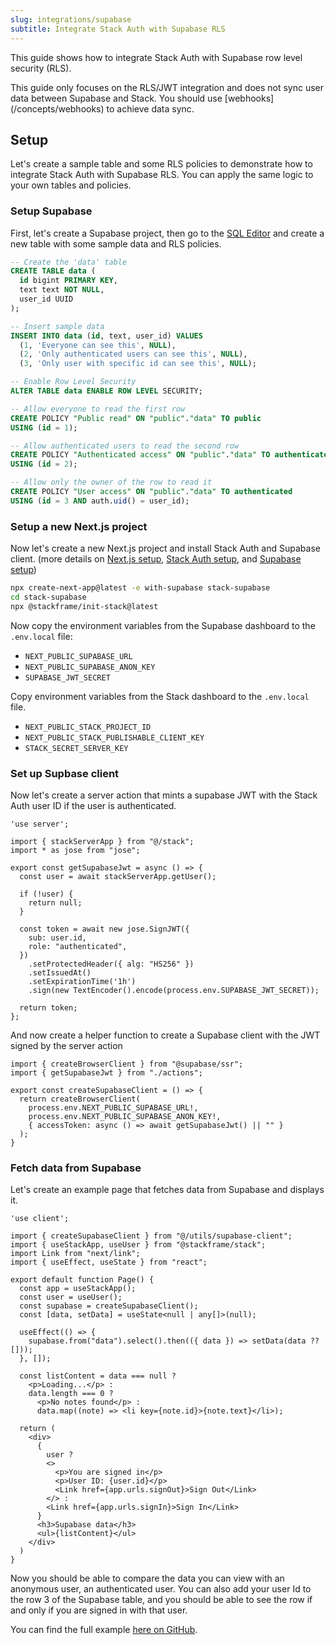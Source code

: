 ```yaml
---
slug: integrations/supabase
subtitle: Integrate Stack Auth with Supabase RLS
---
```


This guide shows how to integrate Stack Auth with Supabase row level security (RLS).

<Note>
  This guide only focuses on the RLS/JWT integration and does not sync user data between Supabase and Stack. You should use [webhooks](/concepts/webhooks) to achieve data sync.
</Note>

## Setup

Let's create a sample table and some RLS policies to demonstrate how to integrate Stack Auth with Supabase RLS. You can apply the same logic to your own tables and policies.
<Steps>
### Setup Supabase
First, let's create a Supabase project, then go to the [SQL Editor](https://supabase.com/dashboard/project/_/sql/new) and create a new table with some sample data and RLS policies.

```sql title="Supabase SQL Editor"
-- Create the 'data' table
CREATE TABLE data (
  id bigint PRIMARY KEY,
  text text NOT NULL,
  user_id UUID
);

-- Insert sample data
INSERT INTO data (id, text, user_id) VALUES
  (1, 'Everyone can see this', NULL),
  (2, 'Only authenticated users can see this', NULL),
  (3, 'Only user with specific id can see this', NULL);

-- Enable Row Level Security
ALTER TABLE data ENABLE ROW LEVEL SECURITY;

-- Allow everyone to read the first row
CREATE POLICY "Public read" ON "public"."data" TO public
USING (id = 1);

-- Allow authenticated users to read the second row
CREATE POLICY "Authenticated access" ON "public"."data" TO authenticated
USING (id = 2);

-- Allow only the owner of the row to read it
CREATE POLICY "User access" ON "public"."data" TO authenticated
USING (id = 3 AND auth.uid() = user_id);
```

### Setup a new Next.js project

Now let's create a new Next.js project and install Stack Auth and Supabase client. (more details on [Next.js setup](https://nextjs.org/docs/getting-started/installation), [Stack Auth setup](/getting-started/setup), and [Supabase setup](https://supabase.com/docs/guides/getting-started/quickstarts/nextjs))

```bash title="Terminal"
npx create-next-app@latest -e with-supabase stack-supabase
cd stack-supabase
npx @stackframe/init-stack@latest
```

Now copy the environment variables from the Supabase dashboard to the `.env.local` file: 
- `NEXT_PUBLIC_SUPABASE_URL`
- `NEXT_PUBLIC_SUPABASE_ANON_KEY`
- `SUPABASE_JWT_SECRET`

Copy environment variables from the Stack dashboard to the `.env.local` file.
- `NEXT_PUBLIC_STACK_PROJECT_ID`
- `NEXT_PUBLIC_STACK_PUBLISHABLE_CLIENT_KEY`
- `STACK_SECRET_SERVER_KEY`

### Set up Supbase client

Now let's create a server action that mints a supabase JWT with the Stack Auth user ID if the user is authenticated.

```tsx title="/utils/actions.ts"
'use server';

import { stackServerApp } from "@/stack";
import * as jose from "jose";

export const getSupabaseJwt = async () => {
  const user = await stackServerApp.getUser();

  if (!user) {
    return null;
  }

  const token = await new jose.SignJWT({
    sub: user.id,
    role: "authenticated",
  })
    .setProtectedHeader({ alg: "HS256" })
    .setIssuedAt()
    .setExpirationTime('1h')
    .sign(new TextEncoder().encode(process.env.SUPABASE_JWT_SECRET));

  return token;
};
```

And now create a helper function to create a Supabase client with the JWT signed by the server action

```tsx title="/utils/supabase-client.ts"
import { createBrowserClient } from "@supabase/ssr";
import { getSupabaseJwt } from "./actions";

export const createSupabaseClient = () => {
  return createBrowserClient(
    process.env.NEXT_PUBLIC_SUPABASE_URL!,
    process.env.NEXT_PUBLIC_SUPABASE_ANON_KEY!,
    { accessToken: async () => await getSupabaseJwt() || "" }
  );
}
```

### Fetch data from Supabase

Let's create an example page that fetches data from Supabase and displays it.

```tsx title="/app/page.tsx"
'use client';

import { createSupabaseClient } from "@/utils/supabase-client";
import { useStackApp, useUser } from "@stackframe/stack";
import Link from "next/link";
import { useEffect, useState } from "react";

export default function Page() {
  const app = useStackApp();
  const user = useUser();
  const supabase = createSupabaseClient();
  const [data, setData] = useState<null | any[]>(null);

  useEffect(() => {
    supabase.from("data").select().then(({ data }) => setData(data ?? []));
  }, []);

  const listContent = data === null ? 
    <p>Loading...</p> :
    data.length === 0 ?
      <p>No notes found</p> :
      data.map((note) => <li key={note.id}>{note.text}</li>);

  return (
    <div>
      {
        user ? 
        <>
          <p>You are signed in</p>
          <p>User ID: {user.id}</p>
          <Link href={app.urls.signOut}>Sign Out</Link>
        </> : 
        <Link href={app.urls.signIn}>Sign In</Link>
      }
      <h3>Supabase data</h3>
      <ul>{listContent}</ul>
    </div>
  )
}
```

Now you should be able to compare the data you can view with an anonymous user, an authenticated user. You can also add your user Id to the row 3 of the Supabase table, and you should be able to see the row if and only if you are signed in with that user.

</Steps>

You can find the full example [here on GitHub](https://github.com/stack-auth/stack/tree/main/examples/supabase).